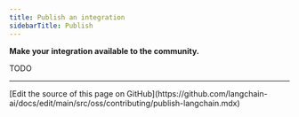 ```yaml
---
title: Publish an integration
sidebarTitle: Publish
---
```


**Make your integration available to the community.**



TODO

---

<Callout icon="pen-to-square" iconType="regular">
  [Edit the source of this page on GitHub](https://github.com/langchain-ai/docs/edit/main/src/oss/contributing/publish-langchain.mdx)
</Callout>
